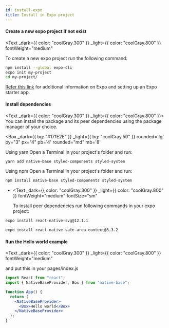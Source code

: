 ```yaml
---
id: install-expo
title: Install in Expo project
---
```



#### Create a new expo project if not exist

<Text
  _dark={{ color: "coolGray.300" }}
  _light={{ color: "coolGray.800" }}
  fontWeight="medium"
>
  To create a new expo project run the following command:
</Text>

```bash isBashStyled=false
npm install --global expo-cli
expo init my-project
cd my-project/
```

[Refer this link](https://docs.expo.io/) for additional information on Expo and setting up an Expo starter app.

#### Install dependencies

<Text _dark={{ color: "coolGray.300" }} _light={{ color: "coolGray.800" }}>
  You can install the package and its peer dependencies using the package
  manager of your choice.
</Text>
<br />

<Box 
 _dark={{ bg: "#171E2E" }}
_light={{ bg: "coolGray.50" }}
rounded='lg' 
py="3"
px="4"
pb='4'
rounded="md"
mb='8'
>
<Text bold mb="2" fontSize="md" >
  Using yarn
</Text>
<Text
  _dark={{ color: "coolGray.300" }}
  _light={{ color: "coolGray.800" }}
>
  Open a Terminal in your project's folder and run:
</Text>

```bash
yarn add native-base styled-components styled-system
```

</Box>
<Box 
 _dark={{ bg: "#171E2E" }}
_light={{ bg: "coolGray.50" }}
rounded='lg' 
py="3"
px="4"
pb='4'
rounded="md"
mb='8'
>
<Text bold mb="2" fontSize="md" >
  Using npm
</Text>
<Text
  _dark={{ color: "coolGray.300" }}
  _light={{ color: "coolGray.800" }}
>
 Open a Terminal in your project's folder and run:
</Text>

```bash
npm install native-base styled-components styled-system
```

</Box>

- <Text
    _dark={{ color: "coolGray.300" }}
    _light={{ color: "coolGray.800" }}
    fontWeight="medium"
    fontSize="sm"
  >
    To install peer dependencies run following commands in your expo project:
  </Text>

```bash isBashStyled=false
expo install react-native-svg@12.1.1
```

```bash isBashStyled=false
expo install react-native-safe-area-context@3.3.2
```

<Box mt="3" />

#### Run the Hello world example

<Text
  _dark={{ color: "coolGray.300" }}
  _light={{ color: "coolGray.800" }}
  fontWeight="medium"
>
  and put this in your pages/index.js
</Text>

```jsx
import React from "react";
import { NativeBaseProvider, Box } from "native-base";

function App() {
  return (
    <NativeBaseProvider>
      <Box>Hello world</Box>
    </NativeBaseProvider>
  );
}
```

<Box>
  <Box mt="4" mb="8">
    <HStack pl="0" ml="0" space="4">
      <TileLink
        title="Customize NativeBaseProvider"
        url="setup-provider"
        description="NativeBaseProvider provides theme throughout your application"
        className="bg-blueGray-600 mt-2"
      />
      <TileLink
        title="Theme"
        url="default-theme"
        description="Read more about the default NativeBase theme and how to override it"
        className="bg-blueGray-600  mt-2"
      />
    </HStack>
    <Box mt="4" pl="0" ml="0">
      <TileLink
        title="Utility props"
        url="utility-props"
        description="Shorthands of commonly used styling props which maps with the provided theme"
        className="bg-blueGray-600"
      />
    </Box>
  </Box>
</Box>
